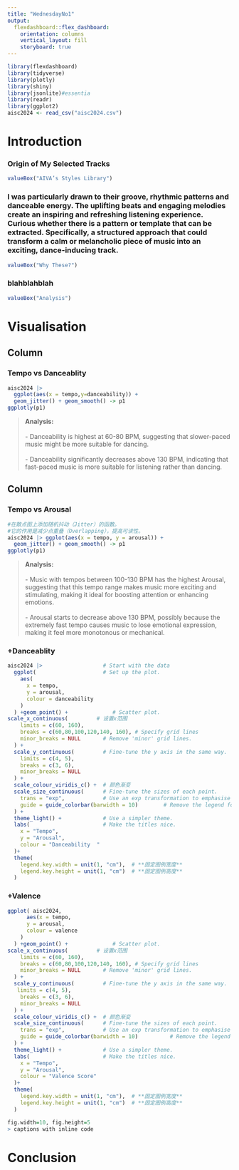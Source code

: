 ```yaml
---
title: "WednesdayNo1"
output: 
  flexdashboard::flex_dashboard:
    orientation: columns
    vertical_layout: fill
    storyboard: true
---
```


```r
library(flexdashboard)
library(tidyverse)
library(plotly)
library(shiny)
library(jsonlite)#essentia 
library(readr)
library(ggplot2)
aisc2024 <- read_csv("aisc2024.csv")
```

# Introduction {.tabset}

### Origin of My Selected Tracks {.column .center data-width="10%"}

```r
valueBox("AIVA’s Styles Library")
```

### I was particularly drawn to their groove, rhythmic patterns and danceable energy. The uplifting beats and engaging melodies create an inspiring and refreshing listening experience. \n Curious whether there is a pattern or template that can be extracted. Specifically, a structured approach that could transform a calm or melancholic piece of music into an exciting, dance-inducing track. {.column .center data-width="50%"}

::: {style="text-align: center;"}
<p style="font-size: 18px; max-width: 80%; margin: auto;">

</p>
:::

```r
valueBox("Why These?")
```

### blahblahblah

```r
valueBox("Analysis")
```

# Visualisation

## Column {.tabset}

### Tempo vs Danceablity

```r
aisc2024 |> 
  ggplot(aes(x = tempo,y=danceability)) + 
  geom_jitter() + geom_smooth() -> p1
ggplotly(p1)
```
> **Analysis:**<br><br>
- Danceability is highest at 60-80 BPM, suggesting that slower-paced music might be more suitable for dancing. <br><br>
- Danceability significantly decreases above 130 BPM, indicating that fast-paced music is more suitable for listening rather than dancing.

## Column {.tabset}

### Tempo vs Arousal

```r
#在散点图上添加随机抖动（Jitter）的函数。
#它的作用是减少点重叠（Overlapping），提高可读性。
aisc2024 |> ggplot(aes(x = tempo, y = arousal)) + 
  geom_jitter() + geom_smooth() -> p1
ggplotly(p1)
```

> **Analysis:**<br><br>
- Music with tempos between 100-130 BPM has the highest Arousal, suggesting that this tempo range makes music more exciting and stimulating, making it ideal for boosting attention or enhancing emotions.<br><br>
- Arousal starts to decrease above 130 BPM, possibly because the extremely fast tempo causes music to lose emotional expression, making it feel more monotonous or mechanical.

### +Danceablity

```r
aisc2024 |>                   # Start with the data
  ggplot(                     # Set up the plot.
    aes(
      x = tempo,
      y = arousal,
      colour = danceability
    )
  ) +geom_point() +              # Scatter plot.
scale_x_continuous(         # 设置x范围
    limits = c(60, 160),
    breaks = c(60,80,100,120,140, 160), # Specify grid lines
    minor_breaks = NULL       # Remove 'minor' grid lines.
  ) +
  scale_y_continuous(         # Fine-tune the y axis in the same way.
    limits = c(4, 5),
    breaks = c(3, 6),
    minor_breaks = NULL
  ) +
  scale_colour_viridis_c() +  # 颜色渐变
  scale_size_continuous(      # Fine-tune the sizes of each point.
    trans = "exp",            # Use an exp transformation to emphasise loud..
    guide = guide_colorbar(barwidth = 10)        # Remove the legend for size.
  ) +
  theme_light() +             # Use a simpler theme.
  labs(                       # Make the titles nice.
    x = "Tempo",
    y = "Arousal",
    colour = "Danceability  "
  )+
  theme(
    legend.key.width = unit(1, "cm"),  # **固定图例宽度**
    legend.key.height = unit(1, "cm")  # **固定图例高度**
  )
```

### +Valence

```r
ggplot( aisc2024,
      aes(x = tempo,
      y = arousal,
      colour = valence
    )
  ) +geom_point() +              # Scatter plot.
scale_x_continuous(         # 设置x范围
    limits = c(60, 160),
    breaks = c(60,80,100,120,140, 160), # Specify grid lines
    minor_breaks = NULL       # Remove 'minor' grid lines.
  ) +
  scale_y_continuous(         # Fine-tune the y axis in the same way.
   limits = c(4, 5),
    breaks = c(3, 6),
    minor_breaks = NULL
  ) +
  scale_colour_viridis_c() +  # 颜色渐变
  scale_size_continuous(      # Fine-tune the sizes of each point.
    trans = "exp",            # Use an exp transformation to emphasise loud..
    guide = guide_colorbar(barwidth = 10)          # Remove the legend for size.
  ) +
  theme_light() +             # Use a simpler theme.
  labs(                       # Make the titles nice.
    x = "Tempo",
    y = "Arousal",
    colour = "Valence Score"
  )+
  theme(
    legend.key.width = unit(1, "cm"),  # **固定图例宽度**
    legend.key.height = unit(1, "cm")  # **固定图例高度**
  )
```

```r
fig.width=10, fig.height=5
> captions with inline code
```

# Conclusion
